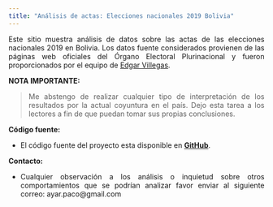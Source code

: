 ---
title: "Análisis de actas: Elecciones nacionales 2019 Bolivia"
---
<style>
body {
text-align: justify}
</style>

Este sitio muestra análisis de datos sobre las actas de las elecciones nacionales 2019 en Bolivia. Los datos fuente considerados provienen de las páginas web oficiales del Órgano Electoral Plurinacional y fueron proporcionados por el equipo de [Edgar Villegas](https://twitter.com/edgarinvillegas).

__NOTA IMPORTANTE:__

> Me abstengo de realizar cualquier tipo de interpretación de los resultados por la actual coyuntura en el país. Dejo esta tarea a los lectores a fin de que puedan tomar sus propias conclusiones.

__Código fuente:__

* El código fuente del proyecto esta disponible en [__GitHub__](https://github.com/ayar-yps/analisis_actas_elecciones2019_BO).

__Contacto:__

* Cualquier observación a los análisis o inquietud sobre otros comportamientos que se podrían analizar favor enviar al siguiente correo: ayar.paco@gmail.com